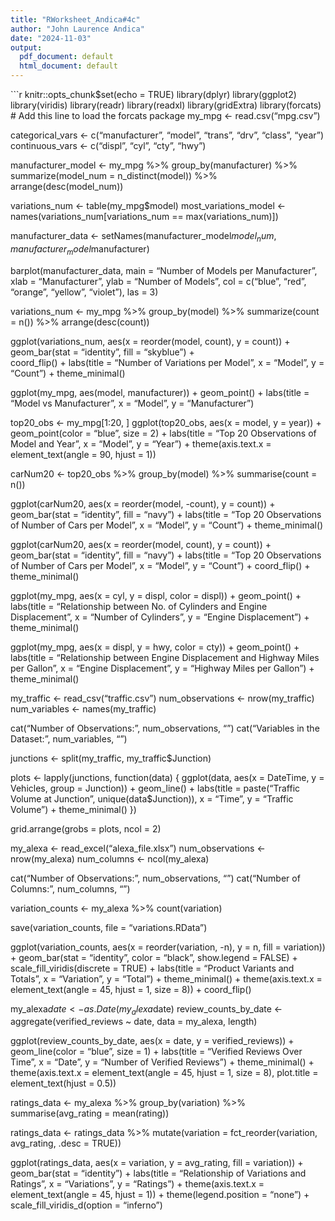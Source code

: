 ```yaml
---
title: "RWorksheet_Andica#4c"
author: "John Laurence Andica"
date: "2024-11-03"
output:
  pdf_document: default
  html_document: default
---
```


```r
knitr::opts_chunk$set(echo = TRUE)
library(dplyr)
library(ggplot2)
library(viridis)
library(readr)
library(readxl)
library(gridExtra)
library(forcats)  # Add this line to load the forcats package
my_mpg <- read.csv("mpg.csv")

categorical_vars <- c("manufacturer", "model", "trans", "drv", "class", "year")
continuous_vars <- c("displ", "cyl", "cty", "hwy")

manufacturer_model <- my_mpg %>%
  group_by(manufacturer) %>%
  summarize(model_num = n_distinct(model)) %>%
  arrange(desc(model_num))

variations_num <- table(my_mpg$model)
most_variations_model <- names(variations_num[variations_num == max(variations_num)])

manufacturer_data <- setNames(manufacturer_model$model_num, manufacturer_model$manufacturer)

barplot(manufacturer_data, 
        main = "Number of Models per Manufacturer",
        xlab = "Manufacturer",
        ylab = "Number of Models",
        col = c("blue", "red", "orange", "yellow", "violet"),
        las = 3)

variations_num <- my_mpg %>%
  group_by(model) %>%
  summarize(count = n()) %>%
  arrange(desc(count))

ggplot(variations_num, aes(x = reorder(model, count), y = count)) +
  geom_bar(stat = "identity", fill = "skyblue") +  
  coord_flip() +
  labs(title = "Number of Variations per Model", x = "Model", y = "Count") +
  theme_minimal()

ggplot(my_mpg, aes(model, manufacturer)) + 
  geom_point() +
  labs(title = "Model vs Manufacturer", x = "Model", y = "Manufacturer")

top20_obs <- my_mpg[1:20, ]
ggplot(top20_obs, aes(x = model, y = year)) +
  geom_point(color = "blue", size = 2) +
  labs(title = "Top 20 Observations of Model and Year", x = "Model", y = "Year") +
  theme(axis.text.x = element_text(angle = 90, hjust = 1))

carNum20 <- top20_obs %>%
  group_by(model) %>%
  summarise(count = n())

ggplot(carNum20, aes(x = reorder(model, -count), y = count)) +
  geom_bar(stat = "identity", fill = "navy") +
  labs(title = "Top 20 Observations of Number of Cars per Model", x = "Model", y = "Count") +
  theme_minimal()

ggplot(carNum20, aes(x = reorder(model, count), y = count)) +
  geom_bar(stat = "identity", fill = "navy") +
  labs(title = "Top 20 Observations of Number of Cars per Model", x = "Model", y = "Count") +
  coord_flip() +
  theme_minimal()

ggplot(my_mpg, aes(x = cyl, y = displ, color = displ)) +
  geom_point() +
  labs(title = "Relationship between No. of Cylinders and Engine Displacement", x = "Number of Cylinders", y = "Engine Displacement") +
  theme_minimal()

ggplot(my_mpg, aes(x = displ, y = hwy, color = cty)) +
  geom_point() +
  labs(title = "Relationship between Engine Displacement and Highway Miles per Gallon", x = "Engine Displacement", y = "Highway Miles per Gallon") +
  theme_minimal()

my_traffic <- read_csv("traffic.csv")
num_observations <- nrow(my_traffic)
num_variables <- names(my_traffic)

cat("Number of Observations:", num_observations, "\n")
cat("Variables in the Dataset:", num_variables, "\n")

junctions <- split(my_traffic, my_traffic$Junction)

plots <- lapply(junctions, function(data) {
  ggplot(data, aes(x = DateTime, y = Vehicles, group = Junction)) + 
    geom_line() +
    labs(title = paste("Traffic Volume at Junction", unique(data$Junction)), x = "Time", y = "Traffic Volume") +
    theme_minimal()
})

grid.arrange(grobs = plots, ncol = 2)

my_alexa <- read_excel("alexa_file.xlsx")
num_observations <- nrow(my_alexa)
num_columns <- ncol(my_alexa)

cat("Number of Observations:", num_observations, "\n")
cat("Number of Columns:", num_columns, "\n")

variation_counts <- my_alexa %>%
  count(variation)

save(variation_counts, file = "variations.RData")

ggplot(variation_counts, aes(x = reorder(variation, -n), y = n, fill = variation)) +
  geom_bar(stat = "identity", color = "black", show.legend = FALSE) +
  scale_fill_viridis(discrete = TRUE) +
  labs(title = "Product Variants and Totals", x = "Variation", y = "Total") +
  theme_minimal() +
  theme(axis.text.x = element_text(angle = 45, hjust = 1, size = 8)) +
  coord_flip()

my_alexa$date <- as.Date(my_alexa$date)
review_counts_by_date <- aggregate(verified_reviews ~ date, data = my_alexa, length)

ggplot(review_counts_by_date, aes(x = date, y = verified_reviews)) +
  geom_line(color = "blue", size = 1) +
  labs(title = "Verified Reviews Over Time", x = "Date", y = "Number of Verified Reviews") +
  theme_minimal() +
  theme(axis.text.x = element_text(angle = 45, hjust = 1, size = 8),
        plot.title = element_text(hjust = 0.5))

ratings_data <- my_alexa %>%
  group_by(variation) %>%
  summarise(avg_rating = mean(rating))

ratings_data <- ratings_data %>%
  mutate(variation = fct_reorder(variation, avg_rating, .desc = TRUE))

ggplot(ratings_data, aes(x = variation, y = avg_rating, fill = variation)) +
  geom_bar(stat = "identity") +
  labs(title = "Relationship of Variations and Ratings", x = "Variations", y = "Ratings") +
  theme(axis.text.x = element_text(angle = 45, hjust = 1)) +
  theme(legend.position = "none") +
  scale_fill_viridis_d(option = "inferno")
